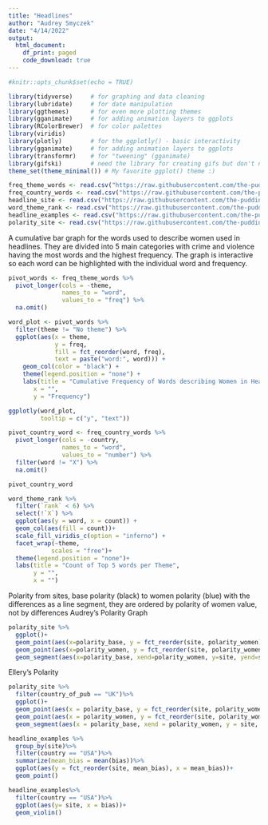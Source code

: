 ```yaml
---
title: "Headlines"
author: "Audrey Smyczek"
date: "4/14/2022"
output: 
  html_document:
    df_print: paged
    code_download: true
---
```


```r
#knitr::opts_chunk$set(echo = TRUE)
```

```r
library(tidyverse)     # for graphing and data cleaning
library(lubridate)     # for date manipulation
library(ggthemes)      # for even more plotting themes
library(gganimate)     # for adding animation layers to ggplots
library(RColorBrewer)  # for color palettes
library(viridis)
library(plotly)        # for the ggplotly() - basic interactivity
library(gganimate)     # for adding animation layers to ggplots
library(transformr)    # for "tweening" (gganimate)
library(gifski)        # need the library for creating gifs but don't need to load each time
theme_set(theme_minimal()) # My favorite ggplot() theme :)
```

```r
freq_theme_words <- read.csv("https://raw.githubusercontent.com/the-pudding/data/master/women-in-headlines/word_themes_freq.csv")
freq_country_words <- read.csv("https://raw.githubusercontent.com/the-pudding/data/master/women-in-headlines/word_country_freq.csv")
headline_site <- read.csv("https://raw.githubusercontent.com/the-pudding/data/master/women-in-headlines/headlines_site.csv")
word_theme_rank <- read.csv("https://raw.githubusercontent.com/the-pudding/data/master/women-in-headlines/word_themes_rank.csv")
headline_examples <- read.csv("https://raw.githubusercontent.com/the-pudding/data/master/women-in-headlines/headlines.csv")
polarity_site <- read.csv("https://raw.githubusercontent.com/the-pudding/data/master/women-in-headlines/polarity_comparison_site_country_time.csv")
```


A cumulative bar graph for the words used to describe women used in headlines. They are divided into 5 main categories with crime and violence having the most words and the highest frequency. The graph is interactive so each word can be highlighted with the individual word and frequency.

```r
pivot_words <- freq_theme_words %>% 
  pivot_longer(cols = -theme,
               names_to = "word",
               values_to = "freq") %>% 
  na.omit()

word_plot <- pivot_words %>% 
  filter(theme != "No theme") %>% 
  ggplot(aes(x = theme, 
             y = freq, 
             fill = fct_reorder(word, freq),
             text = paste("word:", word))) +
    geom_col(color = "black") +
    theme(legend.position = "none") +
    labs(title = "Cumulative Frequency of Words describing Women in Headlines",
       x = "",
       y = "Frequency")

ggplotly(word_plot,
         tooltip = c("y", "text"))
```


```r
pivot_country_word <- freq_country_words %>% 
  pivot_longer(cols = -country,
               names_to = "word",
               values_to = "number") %>% 
  filter(word != "X") %>% 
  na.omit()

pivot_country_word
```


```r
word_theme_rank %>% 
  filter(`rank` < 6) %>% 
  select(!`X`) %>% 
  ggplot(aes(y = word, x = count)) +
  geom_col(aes(fill = count))+
  scale_fill_viridis_c(option = "inferno") +
  facet_wrap(~theme,
            scales = "free")+
  theme(legend.position = "none")+
  labs(title = "Count of Top 5 words per Theme",
       y = "",
       x = "")
```

Polarity from sites, base polarity (black) to women polarity (blue) with the differences as a line segment, they are ordered by polarity of women value, not by differences
Audrey's Polarity Graph
```r
polarity_site %>% 
  ggplot()+
  geom_point(aes(x=polarity_base, y = fct_reorder(site, polarity_women)), size = 3)+
  geom_point(aes(x=polarity_women, y = fct_reorder(site, polarity_women)), color = "blue", size = 3)+
  geom_segment(aes(x=polarity_base, xend=polarity_women, y=site, yend=site, color = country_of_pub), size = 1)
```

Ellery's Polarity
```r
polarity_site %>%
  filter(country_of_pub == "UK")%>%
  ggplot()+
  geom_point(aes(x = polarity_base, y = fct_reorder(site, polarity_women)), color = "skyblue", size = 2)+
  geom_point(aes(x = polarity_women, y = fct_reorder(site, polarity_women)), color = "tomato2", size = 2)+
  geom_segment(aes(x = polarity_base, xend = polarity_women, y = site, yend = site))
```



```r
headline_examples %>%
  group_by(site)%>%
  filter(country == "USA")%>%
  summarize(mean_bias = mean(bias))%>%
  ggplot(aes(y = fct_reorder(site, mean_bias), x = mean_bias))+
  geom_point()

```

```r
headline_examples%>%
  filter(country == "USA")%>%
  ggplot(aes(y= site, x = bias))+
  geom_violin()
```




